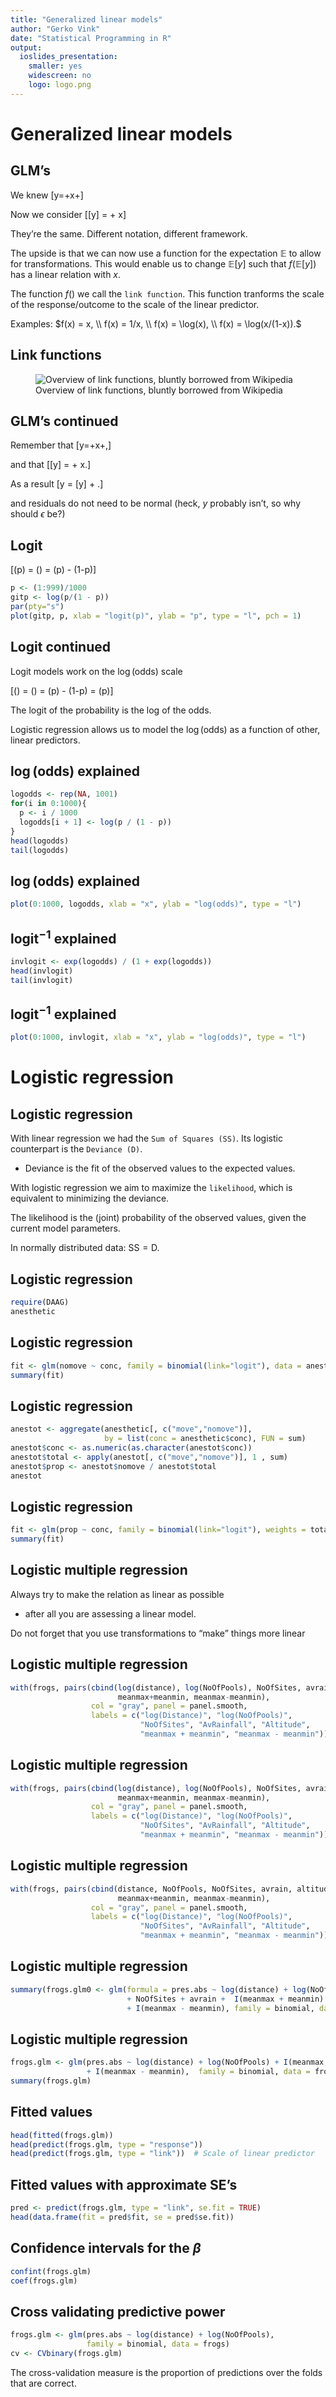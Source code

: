 ```yaml
---
title: "Generalized linear models"
author: "Gerko Vink"
date: "Statistical Programming in R"
output:
  ioslides_presentation:
    smaller: yes
    widescreen: no
    logo: logo.png
---
```


# Generalized linear models
## GLM's
We knew 
\[y=\alpha+\beta x+\epsilon\]

Now we consider 
\[\mathbb{E}[y] = \alpha + \beta x\]

They're the same. Different notation, different framework.

The upside is that we can now use a function for the expectation $\mathbb{E}$ to allow for transformations. This would enable us to change $\mathbb{E}[y]$ such that $f(\mathbb{E}[y])$ has a linear relation with $x$.

The function $f()$ we call the `link function`. This function tranforms the scale of the response/outcome to the scale of the linear predictor.

Examples: $f(x) = x, \\ f(x) = 1/x, \\ f(x) = \log(x), \\ f(x) = \log(x/(1-x)).$

## Link functions
![Overview of link functions, bluntly borrowed from Wikipedia](links.png)

## GLM's continued

Remember that
\[y=\alpha+\beta x+\epsilon,\]

and that 
\[\mathbb{E}[y] = \alpha + \beta x.\]

As a result
\[y = \mathbb{E}[y] + \epsilon.\]

and residuals do not need to be normal (heck, $y$ probably isn't, so why should $\epsilon$ be?)

## Logit
\[\text{logit}(p) = \log(\frac{p}{1-p}) = \log(p) - \log(1-p)\]
```r
p <- (1:999)/1000 
gitp <- log(p/(1 - p)) 
par(pty="s")
plot(gitp, p, xlab = "logit(p)", ylab = "p", type = "l", pch = 1)
```

## Logit continued
Logit models work on the $\log(\text{odds})$ scale

\[\log(\text{odds}) = \log(\frac{p}{1-p}) = \log(p) - \log(1-p) = \text{logit}(p)\]

The logit of the probability is the log of the odds. 

Logistic regression allows us to model the $\log(\text{odds})$ as a function of other, linear predictors. 

## $\log(\text{odds})$ explained
```r
logodds <- rep(NA, 1001)
for(i in 0:1000){
  p <- i / 1000 
  logodds[i + 1] <- log(p / (1 - p))
}
head(logodds)
tail(logodds)
```

## $\log(\text{odds})$ explained
```r
plot(0:1000, logodds, xlab = "x", ylab = "log(odds)", type = "l")
```

## logit$^{-1}$ explained
```r
invlogit <- exp(logodds) / (1 + exp(logodds))
head(invlogit)
tail(invlogit)
```

## logit$^{-1}$ explained
```r
plot(0:1000, invlogit, xlab = "x", ylab = "log(odds)", type = "l")
```

# Logistic regression
## Logistic regression
With linear regression we had the `Sum of Squares (SS)`. Its logistic counterpart is the `Deviance (D)`. 

 -  Deviance is the fit of the observed values to the expected values. 
 
With logistic regression we aim to maximize the `likelihood`, which is equivalent to minimizing the deviance. 

The likelihood is the (joint) probability of the observed values, given the current model parameters.

In normally distributed data: $\text{SS}=\text{D}$.

## Logistic regression
```r
require(DAAG) 
anesthetic
```

## Logistic regression
```r
fit <- glm(nomove ~ conc, family = binomial(link="logit"), data = anesthetic)
summary(fit)
```

## Logistic regression
```r
anestot <- aggregate(anesthetic[, c("move","nomove")],  
                     by = list(conc = anesthetic$conc), FUN = sum) 
anestot$conc <- as.numeric(as.character(anestot$conc)) 
anestot$total <- apply(anestot[, c("move","nomove")], 1 , sum) 
anestot$prop <- anestot$nomove / anestot$total 
anestot
```

## Logistic regression
```r
fit <- glm(prop ~ conc, family = binomial(link="logit"), weights = total, data = anestot)
summary(fit)
```

## Logistic multiple regression
Always try to make the relation as linear as possible 

- after all you are assessing a linear model. 

Do not forget that you use transformations to "make" things more linear

## Logistic multiple regression
```r
with(frogs, pairs(cbind(log(distance), log(NoOfPools), NoOfSites, avrain, altitude, 
                        meanmax+meanmin, meanmax-meanmin), 
                  col = "gray", panel = panel.smooth, 
                  labels = c("log(Distance)", "log(NoOfPools)", 
                             "NoOfSites", "AvRainfall", "Altitude", 
                             "meanmax + meanmin", "meanmax - meanmin"))) 
```

## Logistic multiple regression
```r
with(frogs, pairs(cbind(log(distance), log(NoOfPools), NoOfSites, avrain, altitude, 
                        meanmax+meanmin, meanmax-meanmin), 
                  col = "gray", panel = panel.smooth, 
                  labels = c("log(Distance)", "log(NoOfPools)", 
                             "NoOfSites", "AvRainfall", "Altitude", 
                             "meanmax + meanmin", "meanmax - meanmin"))) 
```

## Logistic multiple regression
```r
with(frogs, pairs(cbind(distance, NoOfPools, NoOfSites, avrain, altitude, 
                        meanmax+meanmin, meanmax-meanmin), 
                  col = "gray", panel = panel.smooth, 
                  labels = c("log(Distance)", "log(NoOfPools)", 
                             "NoOfSites", "AvRainfall", "Altitude", 
                             "meanmax + meanmin", "meanmax - meanmin"))) 
```

## Logistic multiple regression
```r
summary(frogs.glm0 <- glm(formula = pres.abs ~ log(distance) + log(NoOfPools) 
                          + NoOfSites + avrain +  I(meanmax + meanmin) 
                          + I(meanmax - meanmin), family = binomial, data = frogs)) 
```

## Logistic multiple regression
```r
frogs.glm <- glm(pres.abs ~ log(distance) + log(NoOfPools) + I(meanmax + meanmin) 
                 + I(meanmax - meanmin),  family = binomial, data = frogs) 
summary(frogs.glm) 
```

## Fitted values
```r
head(fitted(frogs.glm))
head(predict(frogs.glm, type = "response"))
head(predict(frogs.glm, type = "link"))  # Scale of linear predictor 
```

## Fitted values with approximate SE's
```r
pred <- predict(frogs.glm, type = "link", se.fit = TRUE)
head(data.frame(fit = pred$fit, se = pred$se.fit))
```

## Confidence intervals for the $\beta$
```r
confint(frogs.glm)
coef(frogs.glm)
```

## Cross validating predictive power
```r
frogs.glm <- glm(pres.abs ~ log(distance) + log(NoOfPools), 
                 family = binomial, data = frogs)
cv <- CVbinary(frogs.glm)
```

The cross-validation measure is the proportion of predictions over the folds that are correct. 



  